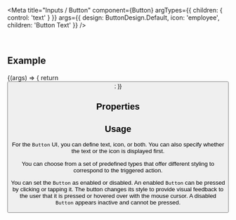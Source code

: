 
<Meta
  title="Inputs / Button"
  component={Button}
  argTypes={{
    children: { control: 'text' }
  }}
  args={{
    design: ButtonDesign.Default,
    icon: 'employee',
    children: 'Button Text'
  }}
/>

<DocsHeader />

<br />

## Example

<Canvas>
  <Story name="Default">
    {(args) => {
      return <Button {...args} />;
    }}
  </Story>
</Canvas>

## Properties

<ArgsTable story="." />

## Usage

For the `Button` UI, you can define text, icon, or both. You can also specify whether the text or the icon is displayed first.

You can choose from a set of predefined types that offer different styling to correspond to the triggered action.

You can set the `Button` as enabled or disabled. An enabled `Button` can be pressed by clicking or tapping it. The button changes its style to provide visual feedback to the user that it is pressed or hovered over with the mouse cursor. A disabled `Button` appears inactive and cannot be pressed.
